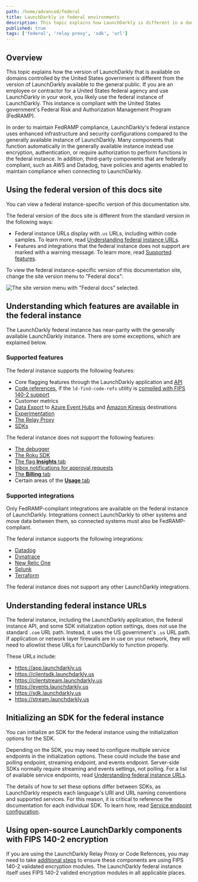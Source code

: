 ```yaml
---
path: /home/advanced/federal
title: LaunchDarkly in federal environments
description: This topic explains how LaunchDarkly is different in a domain controlled by the United States government.
published: true
tags: ['federal', 'relay proxy', 'sdk', 'url']
---
```


## Overview

This topic explains how the version of LaunchDarkly that is available on domains controlled by the United States government is different from the version of LaunchDarkly available to the general public. If you are an employee or contractor for a United States federal agency and use LaunchDarkly in your work, you likely use the federal instance of LaunchDarkly. This instance is compliant with the United States government's Federal Risk and Authorization Management Program (FedRAMP).

In order to maintain FedRAMP compliance, LaunchDarkly's federal instance uses enhanced infrastructure and security configurations compared to the generally available instance of LaunchDarkly. Many components that function automatically in the generally available instance instead use encryption, authentication, or require authorization to perform functions in the federal instance. In addition, third-party components that are federally compliant, such as AWS and Datadog, have policies and agents enabled to maintain compliance when connecting to LaunchDarkly.

## Using the federal version of this docs site

You can view a federal instance-specific version of this documentation site.

The federal version of the docs site is different from the standard version in the following ways:

- Federal instance URLs display with`.us` URLs, including within code samples. To learn more, read [Understanding federal instance URLs](#understanding-federal-instance-urls).
- Features and integrations that the federal instance does not support are marked with a warning message. To learn more, read [Supported features](#supported-features).

To view the federal instance-specific version of this documentation site, change the site version menu to "Federal docs":

![The site version menu with "Federal docs" selected.](federal-version-menu.png)

## Understanding which features are available in the federal instance

The LaunchDarkly federal instance has near-parity with the generally available LaunchDarkly instance. There are some exceptions, which are explained below.

### Supported features

The federal instance supports the following features:

* Core flagging features through the LaunchDarkly application and [API](https://apidocs.launchdarkly.com)
* [Code references](/home/code/code-references), if the `ld-find-code-refs` utility is [compiled with FIPS 140-2 support](/home/code/code-references/#using-code-references-in-federal-environments)
* Customer metrics
* [Data Export](/home/data-export) to [Azure Event Hubs](/home/data-export/event-hub) and [Amazon Kinesis](/home/data-export/kinesis) destinations
* [Experimentation](/home/about-experimentation)
* [The Relay Proxy](/home/relay-proxy)
* [SDKs](/sdk)

The federal instance does not support the following features:

* [The debugger](/home/flags/debugger)
* [The Roku SDK](/sdk/client-side/roku)
* [The flag **Insights** tab](/home/flags/insights)
* [Inbox notifications for approval requests](/home/feature-workflows/approvals/#viewing-flag-approval-requests)
* [The **Billing** tab](/home/billing/billing-tab)
* Certain areas of the [**Usage** tab](/home/billing/usage-metrics)

### Supported integrations

Only FedRAMP-compliant integrations are available on the federal instance of LaunchDarkly. Integrations connect LaunchDarkly to other systems and move data between them, so connected systems must also be FedRAMP-compliant.

The federal instance supports the following integrations:

* [Datadog](/integrations/datadog)
* [Dynatrace](/integrations/dynatrace)
* [New Relic One](/integrations/new-relic)
* [Splunk](/integrations/splunk)
* [Terraform](/integrations/terraform)

The federal instance does not support any other LaunchDarkly integrations.

## Understanding federal instance URLs

The federal instance, including the LaunchDarkly application, the federal instance API, and some SDK initialization option settings, does not use the standard `.com` URL path. Instead, it uses the US government's `.us` URL path. If application or network layer firewalls are in use on your network, they will need to allowlist these URLs for LaunchDarkly to function properly.

These URLs include:

* https://app.launchdarkly.us
* https://clientsdk.launchdarkly.us
* https://clientstream.launchdarkly.us
* https://events.launchdarkly.us
* https://sdk.launchdarkly.us
* https://stream.launchdarkly.us

## Initializing an SDK for the federal instance

You can initialize an SDK for the federal instance using the initialization options for the SDK.

Depending on the SDK, you may need to configure multiple service endpoints in the initialization options. These could include the base and polling endpoint, streaming endpoint, and events endpoint. Server-side SDKs normally require streaming and events settings, not polling. For a list of available service endpoints, read [Understanding federal instance URLs](#understanding-federal-instance-urls).

The details of how to set these options differ between SDKs, as LaunchDarkly respects each language's URI and URL naming conventions and supported services. For this reason, it is critical to reference the documentation for each individual SDK. To learn how, read [Service endpoint configuration](/sdk/features/service-endpoint-configuration).

## Using open-source LaunchDarkly components with FIPS 140-2 encryption

If you are using the LaunchDarkly Relay Proxy or Code Refernces, you may need to take [additional
steps](/home/advanced/fips-140-2-encryption) to ensure these components are using FIPS 140-2 validated 
encryption modules. The LaunchDarkly federal instance itself uses FIPS 140-2 valided encryption
modules in all applicable places.
